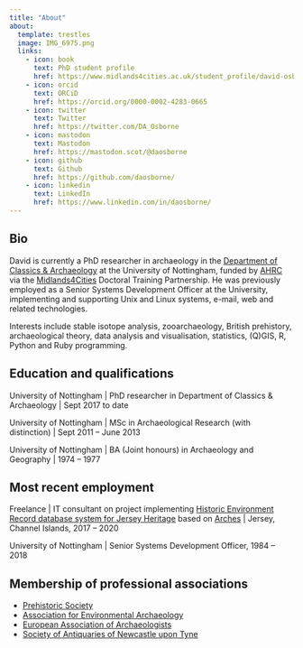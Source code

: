 ```yaml
---
title: "About"
about:
  template: trestles
  image: IMG_6975.png
  links:
    - icon: book
      text: PhD student profile
      href: https://www.midlands4cities.ac.uk/student_profile/david-osborne/
    - icon: orcid
      text: ORCiD
      href: https://orcid.org/0000-0002-4283-0665
    - icon: twitter
      text: Twitter
      href: https://twitter.com/DA_Osborne
    - icon: mastodon
      text: Mastodon
      href: https://mastodon.scot/@daosborne
    - icon: github
      text: Github
      href: https://github.com/daosborne/
    - icon: linkedin
      text: LinkedIn
      href: https://www.linkedin.com/in/daosborne/
---
```


## Bio

David is currently a PhD researcher in archaeology in the [Department of Classics & Archaeology](https://www.nottingham.ac.uk/humanities/departments/classics-and-archaeology/) at the University of Nottingham, funded by [AHRC](https://www.ukri.org/councils/ahrc/) via the [Midlands4Cities](https://www.midlands4cities.ac.uk/) Doctoral Training Partnership. He was previously employed as a Senior Systems Development Officer at the University, implementing and supporting Unix and Linux systems, e-mail, web and related technologies.

Interests include stable isotope analysis, zooarchaeology, British prehistory, archaeological theory, data analysis and visualisation, statistics, (Q)GIS, R, Python and Ruby programming.

## Education and qualifications

University of Nottingham \| PhD researcher in Department of Classics & Archaeology \| Sept 2017 to date

University of Nottingham \| MSc in Archaeological Research (with distinction) \| Sept 2011 -- June 2013

University of Nottingham \| BA (Joint honours) in Archaeology and Geography \| 1974 -- 1977

## Most recent employment

Freelance \| IT consultant on project implementing [Historic Environment Record database system for Jersey Heritage](https://her.jerseyheritage.org) based on [Arches](https://www.archesproject.org) \| Jersey, Channel Islands, 2017 -- 2020

University of Nottingham \| Senior Systems Development Officer, 1984 -- 2018

## Membership of professional associations

-   [Prehistoric Society](https://www.prehistoricsociety.org/)
-   [Association for Environmental Archaeology](https://envarch.net/)
-   [European Association of Archaeologists](https://www.e-a-a.org/)
-   [Society of Antiquaries of Newcastle upon Tyne](https://www.newcastle-antiquaries.org.uk/)
